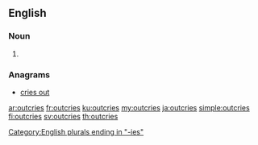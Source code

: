 ==English==

===Noun===
{{head|en|plural}}

# {{plural of|outcry|lang=en}}

===Anagrams===
* [[cries out#English|cries out]]

[[Category:English plurals ending in "-ies"]]

[[ar:outcries]]
[[fr:outcries]]
[[ku:outcries]]
[[my:outcries]]
[[ja:outcries]]
[[simple:outcries]]
[[fi:outcries]]
[[sv:outcries]]
[[th:outcries]]